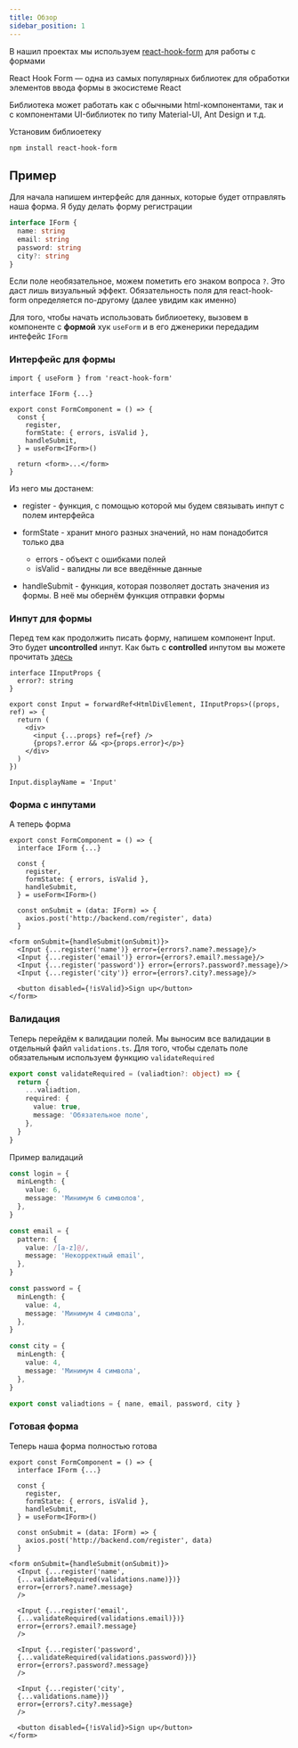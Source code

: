 ```yaml
---
title: Обзор
sidebar_position: 1
---
```


В нашил проектах мы используем [react-hook-form](https://www.react-hook-form.com) для работы с формами

React Hook Form — одна из самых популярных библиотек для обработки элементов ввода формы в экосистеме React

Библиотека может работать как с обычными html-компонентами, так и с компонентами UI-библиотек по типу Material-UI, Ant Design и т.д.

Установим библиоетеку

```bash
npm install react-hook-form
```

## Пример

Для начала напишем интерфейс для данных, которые будет отправлять наша форма. Я буду делать форму регистрации

```ts
interface IForm {
  name: string
  email: string
  password: string
  city?: string
}
```

Если поле необязательное, можем пометить его знаком вопроса `?`. Это даст лишь визуальный эффект. Обязательность поля для react-hook-form определяется по-другому (далее увидим как именно)

Для того, чтобы начать использовать библиоетеку, вызовем в компоненте с **формой** хук `useForm` и в его дженерики передадим интефейс `IForm`

### Интерфейс для формы

```tsx
import { useForm } from 'react-hook-form'

interface IForm {...}

export const FormComponent = () => {
  const {
    register,
    formState: { errors, isValid },
    handleSubmit,
  } = useForm<IForm>()

  return <form>...</form>
}
```

Из него мы достанем:

- register - функция, с помощью которой мы будем связывать инпут с полем интерфейса

- formState - хранит много разных значений, но нам понадобится только два

  - errors - объект с ошибками полей
  - isValid - валидны ли все введённые данные

- handleSubmit - функция, которая позволяет достать значения из формы. В неё мы обернём функция отправки формы

### Инпут для формы

Перед тем как продолжить писать форму, напишем компонент Input. Это будет **uncontrolled** инпут. Как быть с **controlled** инпутом вы можете прочитать [здесь](controller)

```tsx
interface IInputProps {
  error?: string
}

export const Input = forwardRef<HtmlDivElement, IInputProps>((props, ref) => {
  return (
    <div>
      <input {...props} ref={ref} />
      {props?.error && <p>{props.error}</p>}
    </div>
  )
})

Input.displayName = 'Input'
```

### Форма с инпутами

А теперь форма

```tsx
export const FormComponent = () => {
  interface IForm {...}

  const {
    register,
    formState: { errors, isValid },
    handleSubmit,
  } = useForm<IForm>()

  const onSubmit = (data: IForm) => {
    axios.post('http://backend.com/register', data)
  }

<form onSubmit={handleSubmit(onSubmit)}>
  <Input {...register('name')} error={errors?.name?.message}/>
  <Input {...register('email')} error={errors?.email?.message}/>
  <Input {...register('password')} error={errors?.password?.message}/>
  <Input {...register('city')} error={errors?.city?.message}/>

  <button disabled={!isValid}>Sign up</button>
</form>
```

### Валидация

Теперь перейдём к валидации полей.
Мы выносим все валидации в отдельный файл `validations.ts`.
Для того, чтобы сделать поле обязательным используем функцию `validateRequired`

```ts
export const validateRequired = (valiadtion?: object) => {
  return {
    ...valiadtion,
    required: {
      value: true,
      message: 'Обязательное поле',
    },
  }
}
```

Пример валидаций

```ts
const login = {
  minLength: {
    value: 6,
    message: 'Минимум 6 символов',
  },
}

const email = {
  pattern: {
    value: /[a-z]@/,
    message: 'Некорректный email',
  },
}

const password = {
  minLength: {
    value: 4,
    message: 'Минимум 4 символа',
  },
}

const city = {
  minLength: {
    value: 4,
    message: 'Минимум 4 символа',
  },
}

export const valiadtions = { nane, email, password, city }
```

### Готовая форма

Теперь наша форма полностью готова

```tsx
export const FormComponent = () => {
  interface IForm {...}

  const {
    register,
    formState: { errors, isValid },
    handleSubmit,
  } = useForm<IForm>()

  const onSubmit = (data: IForm) => {
    axios.post('http://backend.com/register', data)
  }

<form onSubmit={handleSubmit(onSubmit)}>
  <Input {...register('name',
  {...validateRequired(validations.name)})}
  error={errors?.name?.message}
  />

  <Input {...register('email',
  {...validateRequired(validations.email)})}
  error={errors?.email?.message}
  />

  <Input {...register('password',
  {...validateRequired(validations.password)})}
  error={errors?.password?.message}
  />

  <Input {...register('city',
  {...validations.name})}
  error={errors?.city?.message}
  />

  <button disabled={!isValid}>Sign up</button>
</form>
```
